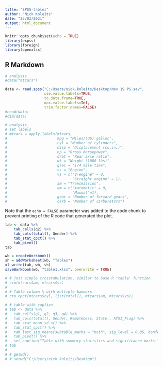 ```yaml
---
title: "SPSS-tables"
author: "Nick Koleits"
date: "25/03/2021"
output: html_document
---
```


```r
knitr::opts_chunk$set(echo = TRUE)
library(expss)
library(foreign)
library(openxlsx)
```

## R Markdown


```r
# analysis
#data("mtcars")

data <- read.spss("C:/Users/nick.koleits/Desktop/Nov 19 PS.sav",
                  use.value.labels=TRUE, 
                  to.data.frame=TRUE,
                  max.value.labels=Inf, 
                  trim.factor.names=FALSE)
#head(data)
#dim(data)
```


```r
# analysis
# set labels
# mtcars = apply_labels(mtcars,
#                       mpg = "Miles/(US) gallon",
#                       cyl = "Number of cylinders",
#                       disp = "Displacement (cu.in.)",
#                       hp = "Gross horsepower",
#                       drat = "Rear axle ratio",
#                       wt = "Weight (1000 lbs)",
#                       qsec = "1/4 mile time",
#                       vs = "Engine",
#                       vs = c("V-engine" = 0,
#                              "Straight engine" = 1),
#                       am = "Transmission",
#                       am = c("Automatic" = 0,
#                              "Manual"=1),
#                       gear = "Number of forward gears",
#                       carb = "Number of carburetors")
```

Note that the `echo = FALSE` parameter was added to the code chunk to prevent printing of the R code that generated the plot.
```r
tab <- data %>%
    tab_cells(q2) %>% 
    tab_cols(total(), Gender) %>% 
    tab_stat_cpct() %>% 
    tab_pivot()
tab

wb = createWorkbook()
sh = addWorksheet(wb, "Tables")
xl_write(tab, wb, sh)
saveWorkbook(wb, "table1.xlsx", overwrite = TRUE)
```

```r

# # just simple crosstabulation, similar to base R 'table' function
# cro(mtcars$am, mtcars$vs)
# 
# # Table column % with multiple banners
# cro_cpct(mtcars$cyl, list(total(), mtcars$am, mtcars$vs))

# # table with caption
# tab <- data %>% 
#   tab_cells(q1, q2, q3, q4) %>%
#   tab_cols(total(), Gender, Remoteness, State., ATSI_Flag) %>% 
#   tab_stat_mean_sd_n() %>%
#   tab_stat_cpct() %>%
#   tab_last_sig_means(subtable_marks = "both", sig_level = 0.05, bonferroni = TRUE) %>% 
#   tab_pivot() %>% 
#   set_caption("Table with summary statistics and significance marks.")
# tab
# 
# # getwd()
# # setwd("C:/Users/nick.koleits/Desktop")

```